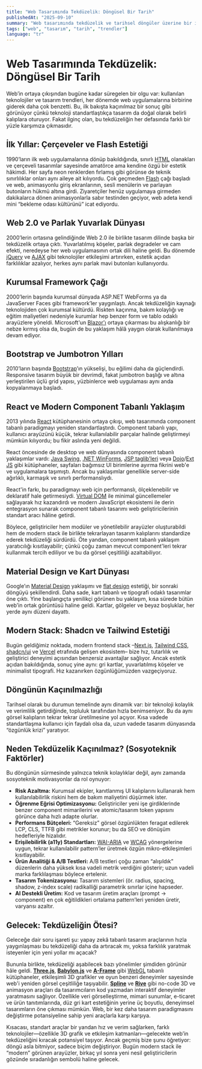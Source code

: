 ```yaml
---
title: "Web Tasarımında Tekdüzelik: Döngüsel Bir Tarih"
publishedAt: "2025-09-10"
summary: "Web tasarımında tekdüzelik ve tarihsel döngüler üzerine bir inceleme."
tags: ["web", "tasarım", "tarih", "trendler"]
language: "tr"
---
```


# Web Tasarımında Tekdüzelik: Döngüsel Bir Tarih

Web’in ortaya çıkışından bugüne kadar süregelen bir olgu var: kullanılan teknolojiler ve tasarım trendleri, her dönemde web uygulamalarına birbirine giderek daha çok benzetti. Bu, ilk bakışta kaçınılmaz bir sonuç gibi görünüyor çünkü teknoloji standartlaştıkça tasarım da doğal olarak belirli kalıplara oturuyor. Fakat ilginç olan, bu tekdüzeliğin her defasında farklı bir yüzle karşımıza çıkmasıdır.

## İlk Yıllar: Çerçeveler ve Flash Estetiği

1990’ların ilk web uygulamalarına dönüp bakıldığında, sınırlı [HTML](https://en.wikipedia.org/wiki/HTML) olanakları ve çerçeveli tasarımlar sayesinde amatörce ama kendine özgü bir estetik hâkimdi. Her sayfa neon renklerden fırlamış gibi görünse de teknik sınırlılıklar onları aynı aileye ait kılıyordu. Çok geçmeden [Flash](https://en.wikipedia.org/wiki/Adobe_Flash) çağı başladı ve web, animasyonlu giriş ekranlarının, sesli menülerin ve parlayan butonların hükmü altına girdi. Ziyaretçiler henüz uygulamaya girmeden dakikalarca dönen animasyonlarla sabır testinden geçiyor, web adeta kendi mini “bekleme odası kültürünü” icat ediyordu.

## Web 2.0 ve Parlak Yuvarlak Dünyası

2000’lerin ortasına gelindiğinde Web 2.0 ile birlikte tasarım dilinde başka bir tekdüzelik ortaya çıktı. Yuvarlatılmış köşeler, parlak degradeler ve cam efekti, neredeyse her web uygulamasının ortak dili haline geldi. Bu dönemde [jQuery](https://jquery.com) ve [AJAX](<https://en.wikipedia.org/wiki/Ajax_(programming)>) gibi teknolojiler etkileşimi artırırken, estetik açıdan farklılıklar azalıyor, herkes aynı parlak mavi butonları kullanıyordu.

## Kurumsal Framework Çağı

2000’lerin başında kurumsal dünyada ASP.NET WebForms ya da JavaServer Faces gibi framework’ler yaygınlaştı. Ancak tekdüzeliğin kaynağı teknolojiden çok kurumsal kültürdü. Riskten kaçınma, bakım kolaylığı ve eğitim maliyetleri nedeniyle kurumlar hep benzer form ve tablo odaklı arayüzlere yöneldi. Microsoft'un [Blazor'ı](https://dotnet.microsoft.com/en-us/apps/aspnet/web-apps/blazor) ortaya çıkarması bu alışkanlığı bir nebze kırmış olsa da, bugün de bu yaklaşım hâlâ yaygın olarak kullanılmaya devam ediyor.

## Bootstrap ve Jumbotron Yılları

2010’ların başında [Bootstrap](https://getbootstrap.com)’ın yükselişi, bu eğilimi daha da güçlendirdi. Responsive tasarım büyük bir devrimdi, fakat jumbotron başlığı ve altına yerleştirilen üçlü grid yapısı, yüzbinlerce web uygulaması aynı anda kopyalanmaya başladı.

## React ve Modern Component Tabanlı Yaklaşım

2013 yılında [React](https://react.dev) kütüphanesinin ortaya çıkışı, web tasarımında component tabanlı paradigmayı yeniden standartlaştırdı. Component tabanlı yapı, kullanıcı arayüzünü küçük, tekrar kullanılabilir parçalar halinde geliştirmeyi mümkün kılıyordu; bu fikir aslında yeni değildi.

React öncesinde de desktop ve web dünyasında component tabanlı yaklaşımlar vardı: [Java Swing](https://docs.oracle.com/javase/tutorial/uiswing/), [.NET WinForms](https://docs.microsoft.com/en-us/dotnet/desktop/winforms/), [JSP taglib'leri](https://docs.oracle.com/javaee/5/tutorial/doc/bnalj.html) veya [Dojo](https://dojotoolkit.org/)/[Ext JS](https://www.sencha.com/products/extjs/) gibi kütüphaneler, sayfaları bağımsız UI birimlerine ayırma fikrini web'e ve uygulamalara taşımıştı. Ancak bu yaklaşımlar genellikle server-side ağırlıklı, karmaşık ve sınırlı performanslıydı.

React'in farkı, bu paradigmayı web için performanslı, ölçeklenebilir ve deklaratif hale getirmesiydi. [Virtual DOM](https://react.dev/learn/preserving-and-resetting-state#the-ui-tree) ile minimal güncellemeler sağlayarak hız kazandırdı ve modern JavaScript ekosistemi ile derin entegrasyon sunarak component tabanlı tasarımı web geliştiricilerinin standart aracı hâline getirdi.

Böylece, geliştiriciler hem modüler ve yönetilebilir arayüzler oluşturabildi hem de modern stack ile birlikte tekrarlayan tasarım kalıplarını standardize ederek tekdüzeliği sürdürdü. Öte yandan, component tabanlı yaklaşım yaratıcılığı kısıtlayabilir; çünkü çoğu zaman mevcut component'leri tekrar kullanmak tercih ediliyor ve bu da görsel çeşitliliği azaltabiliyor.

## Material Design ve Kart Dünyası

Google’ın [Material Design](https://material.io/design) yaklaşımı ve [flat design](https://en.wikipedia.org/wiki/Flat_design) estetiği, bir sonraki döngüyü şekillendirdi. Daha sade, kart tabanlı ve tipografi odaklı tasarımlar öne çıktı. Yine başlangıçta yenilikçi görünen bu yaklaşım, kısa sürede bütün web’in ortak görüntüsü haline geldi. Kartlar, gölgeler ve beyaz boşluklar, her yerde aynı düzeni dayattı.

## Modern Stack: Shadcn ve Tailwind Estetiği

Bugün geldiğimiz noktada, modern frontend stack –[Next.js](https://nextjs.org), [Tailwind CSS](https://tailwindcss.com), [shadcn/ui](https://ui.shadcn.com) ve [Vercel](https://vercel.com) etrafında gelişen ekosistem– bize hız, tutarlılık ve geliştirici deneyimi açısından benzersiz avantajlar sağlıyor. Ancak estetik açıdan bakıldığında, sonuç yine aynı: gri kartlar, yuvarlatılmış köşeler ve minimalist tipografi. Hız kazanırken özgünlüğümüzden vazgeçiyoruz.

## Döngünün Kaçınılmazlığı

Tarihsel olarak bu durumun temelinde aynı dinamik var: bir teknoloji kolaylık ve verimlilik getirdiğinde, topluluk tarafından hızla benimseniyor. Bu da aynı görsel kalıpların tekrar tekrar üretilmesine yol açıyor. Kısa vadede standartlaşma kullanıcı için faydalı olsa da, uzun vadede tasarım dünyasında “özgünlük krizi” yaratıyor.

## Neden Tekdüzelik Kaçınılmaz? (Sosyoteknik Faktörler)

Bu döngünün sürmesinde yalnızca teknik kolaylıklar değil, aynı zamanda sosyoteknik motivasyonlar da rol oynuyor:

- **Risk Azaltma:** Kurumsal ekipler, kanıtlanmış UI kalıplarını kullanarak hem kullanılabilirlik riskini hem de bakım maliyetini düşürmek ister.
- **Öğrenme Eğrisi Optimizasyonu:** Geliştiriciler yeni işe girdiklerinde benzer component mimarilerini ve atomic/tasarım token yapısını görünce daha hızlı adapte olurlar.
- **Performans Bütçeleri:** “Gereksiz” görsel özgünlükten feragat edilerek LCP, CLS, TTFB gibi metrikler korunur; bu da SEO ve dönüşüm hedefleriyle hizalıdır.
- **Erişilebilirlik (a11y) Standartları:** [WAI-ARIA](https://www.w3.org/TR/wai-aria) ve [WCAG](https://www.w3.org/WAI/standards-guidelines/wcag) yönergelerine uygun, tekrar kullanılabilir pattern’ler üretmek özgün mikro-etkileşimleri kısıtlayabilir.
- **Ürün Analitiği & A/B Testleri:** A/B testleri çoğu zaman “alışıldık” düzenlerin daha yüksek kısa vadeli metrik verdiğini gösterir; uzun vadeli marka farklılaşması böylece ertelenir.
- **Tasarım Tokenizasyonu:** Tasarım sistemleri (ör. radius, spacing, shadow, z-index scale) radikalliği parametrik sınırlar içine hapseder.
- **AI Destekli Üretim:** Kod ve tasarım üretim araçları (prompt → component) en çok eğitildikleri ortalama pattern’leri yeniden üretir, varyansı azaltır.

## Gelecek: Tekdüzeliğin Ötesi?

Geleceğe dair soru işareti şu: yapay zekâ tabanlı tasarım araçlarının hızla yaygınlaşması bu tekdüzeliği daha da artıracak mı, yoksa farklılık yaratmak isteyenler için yeni yollar mı açacak?

Bununla birlikte, tekdüzeliği aşabilecek bazı yönelimler şimdiden görünür hâle geldi. **[Three.js](https://threejs.org)**, **[Babylon.js](https://www.babylonjs.com)** ve **[A-Frame](https://aframe.io)** gibi [WebGL](https://en.wikipedia.org/wiki/WebGL) tabanlı kütüphaneler, etkileşimli 3D grafikler ve oyun benzeri deneyimler sayesinde web'i yeniden görsel çeşitliliğe taşıyabilir. **[Spline](https://spline.design)** ve **[Rive](https://rive.app)** gibi no-code 3D ve animasyon araçları da tasarımcıların kod yazmadan interaktif deneyimler yaratmasını sağlıyor. Özellikle veri görselleştirme, mimari sunumlar, e-ticaret ve ürün tanıtımlarında, düz gri kart estetiğinin yerine üç boyutlu, deneyimsel tasarımların öne çıkması mümkün. Web, bir kez daha tasarım paradigmasını değiştirme potansiyeline sahip yeni araçlarla karşı karşıya.

Kısacası, standart araçlar bir yandan hız ve verim sağlarken, farklı teknolojiler—özellikle 3D grafik ve etkileşim katmanları—gelecekte web’in tekdüzeliğini kıracak potansiyel taşıyor. Ancak geçmiş bize şunu öğretiyor: döngü asla bitmiyor, sadece biçim değiştiriyor. Bugün modern stack ile “modern” görünen arayüzler, birkaç yıl sonra yeni nesil geliştiricilerin gözünde sıradanlığın sembolü haline gelecek.
